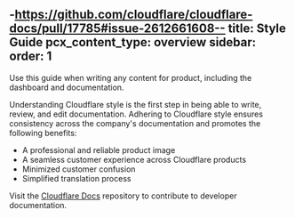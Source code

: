 -https://github.com/cloudflare/cloudflare-docs/pull/17785#issue-2612661608--
title: Style Guide
pcx_content_type: overview
sidebar:
  order: 1
---

Use this guide when writing any content for product, including the dashboard and documentation.

Understanding Cloudflare style is the first step in being able to write, review, and edit documentation. Adhering to Cloudflare style ensures consistency across the company's documentation and promotes the following benefits:

* A professional and reliable product image
* A seamless customer experience across Cloudflare products
* Minimized customer confusion
* Simplified translation process

Visit the [Cloudflare Docs](https://github.com/cloudflare/cloudflare-docs) repository to contribute to developer documentation.
